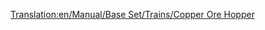 [[Translation:en/Manual/Base Set/Trains/Copper Ore Hopper]]
{{it/Manuale/Set base/Treni/StatVagoni||Nome=Tramoggia per rame
|Costo=2.096
|Vuoto=19
|Pieno=49
|Pieno2=54
|Pieno3=56
|Capacità1=30 tonnellate di rame
|Capacità2=35 tonnellate di rame
|Capacità3=37 tonnellate di rame
|Immagine3=[[File:it/Manuale/Set base/Treni/TramoggiaRameTrB.png]]
|Immagine3m=[[File:it/Manuale/Set base/Treni/TramoggiaRameTrM.png]]
|ClimaB=3
|ClimaM=3
|Note=
#Presente solo nello scenario subtropicale.
|Descrizione=Carro a tramoggia utilizzato nei territori subtropicali per il trasporto dei minerali di rame dalle miniere alle fabbriche.
}}